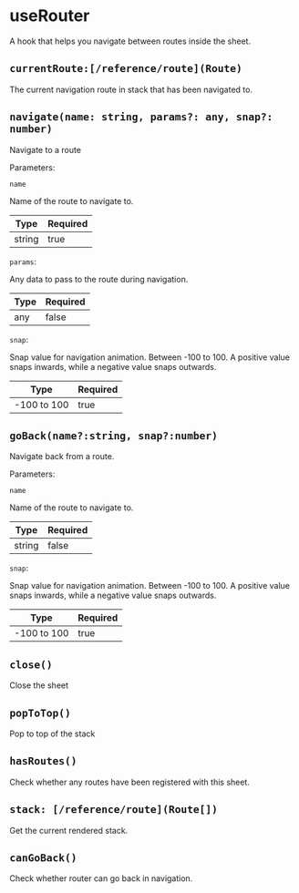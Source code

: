 # useRouter

A hook that helps you navigate between routes inside the sheet.

## `currentRoute:[/reference/route](Route)`

The current navigation route in stack that has been navigated to.

## `navigate(name: string, params?: any, snap?: number)`

Navigate to a route

Parameters:

`name`

Name of the route to navigate to.

| Type   | Required |
| ------ | -------- |
| string | true     |

`params`:

Any data to pass to the route during navigation.

| Type | Required |
| ---- | -------- |
| any  | false    |

`snap`:

Snap value for navigation animation. Between -100 to 100. A positive value snaps inwards, while a negative value snaps outwards.

| Type        | Required |
| ----------- | -------- |
| -100 to 100 | true     |

## `goBack(name?:string, snap?:number)`

Navigate back from a route.

Parameters:

`name`

Name of the route to navigate to.

| Type   | Required |
| ------ | -------- |
| string | false    |

`snap`:

Snap value for navigation animation. Between -100 to 100. A positive value snaps inwards, while a negative value snaps outwards.

| Type        | Required |
| ----------- | -------- |
| -100 to 100 | true     |

## `close()`

Close the sheet

## `popToTop()`

Pop to top of the stack

## `hasRoutes()`

Check whether any routes have been registered with this sheet.

## `stack: [/reference/route](Route[])`

Get the current rendered stack.

## `canGoBack()`

Check whether router can go back in navigation.

